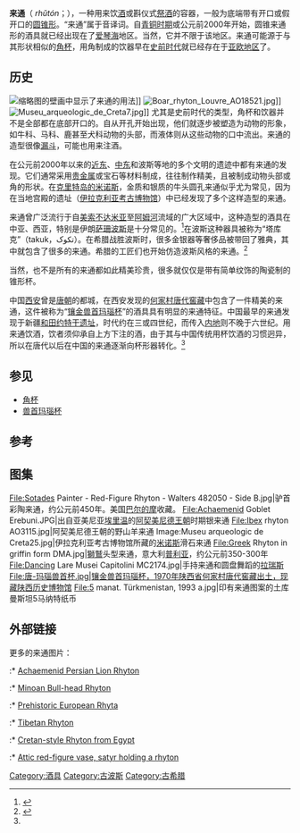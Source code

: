 {{Infobox artifact
| name          = 来通<br>Rhyton
| image         = [[File:Rython_boz.jpg|300px]]
| image2         =
| image_caption = 伊朗[[阿契美尼德王朝|阿契美尼德王朝]]时期的金来通。<br>出土于[[埃克巴坦那|埃克巴坦那]]。现藏于[[伊朗国家博物馆|伊朗国家博物馆]]
| material      = 陶瓷、金属、角质、玉石等
| size          = 杯子大小的是实用器，再大的是礼仪用器。<br>大致外形为一个底端带有开口或假开口的圆锥形。
| writing       = 可能有铭文或其他纹饰
| created       = 史前时期之后
| discovered    = 
| location      = 欧洲和亚洲的部分地区
| id            =
}}
{{Special characters}}

'''来通'''（{{lang-grc|ῥυτόν}} ''rhŭtón''；{{lang-en|rhyton}}），一种用来饮[[酒|酒]]或斟仪式[[祭酒|祭酒]]的容器，一般为底端带有开口或假开口的[[圆锥形|圆锥形]]。“来通”属于音译词。自[[青铜时期|青铜时期]]或公元前2000年开始，圆锥来通形的酒具就已经出现在了[[爱琴海|爱琴海]]地区。当然，它并不限于该地区。来通可能源于与其形状相似的[[角杯|角杯]]，用角制成的饮器早在[[史前時代|史前时代]]就已经存在于[[亚欧大陆|亚欧地区]]了。

== 历史 ==
[[File:Herculaneum_Fresco_001.jpg|缩略图]]的壁画中显示了来通的用法]]
[[Image:Boar_rhyton_Louvre_AO18521.jpg|thumb]]]]
[[Image:Museu_arqueologic_de_Creta7.jpg|thumb]]]]
尤其是史前时代的类型，角杯和饮器并不是全部都在底部开口的。自从开孔开始出现，他们就逐步被塑造为动物的形象，如牛科、马科、鹿甚至犬科动物的头部，而液体则从这些动物的口中流出。来通的造型很像[[漏斗|漏斗]]，可能也用来注酒。

在公元前2000年以来的[[近东|近东]]、[[中东|中东]]和波斯等地的多个文明的遗迹中都有来通的发现。它们通常采用[[贵金属|贵金属]]或宝石等材料制成，往往制作精美，且被制成动物头部或角的形状。在[[米诺斯文明|克里特岛的米诺斯]]，金质和银质的牛头圆孔来通似乎尤为常见，因为在当地宫殿的遗址（[[伊拉克利亚考古博物馆|伊拉克利亚考古博物馆]]）中已经发现了多个这样造型的来通。

来通曾广泛流行于自[[美索不达米亚|美索不达米亚]]至[[阿姆河|阿姆河]]流域的广大区域中，这种造型的酒具在中亚、西亚，特别是伊朗[[萨珊波斯|萨珊波斯]]是十分常见的。<ref name=yiyuan>{{Citeweb |url=http://www.yiyuanyi.org/a/ls/kg/2009/0703/16765.html |title=镶金兽首玛瑙杯：外邦进贡唐朝的海内孤品 |deadurl=yes |archiveurl=https://web.archive.org/web/20140728123906/http://www.yiyuanyi.org/a/ls/kg/2009/0703/16765.html |archivedate=2014-07-28 }}</ref>在波斯这种器具被称为“塔库克”（takuk，تکوک）。在希腊战胜波斯时，很多金银器等奢侈品被带回了雅典，其中就包含了很多的来通。希腊的工匠们也开始仿造波斯风格的来通。<ref>{{cite web | last=Bakker | first=Janine | url=http://www.iranchamber.com/history/articles/persian_influence_on_greece2.php | title=Persian influence on Greece | work=History of Iran | publisher=Iran chamber society | accessdate=15 June 2012 | archive-date=2021-02-26 | archive-url=https://web.archive.org/web/20210226192935/http://www.iranchamber.com/history/articles/persian_influence_on_greece2.php | dead-url=no }}</ref>

当然，也不是所有的来通都如此精美珍贵，很多就仅仅是带有简单纹饰的陶瓷制的锥形杯。

中国[[西安|西安]]曾是[[唐朝|唐朝]]的都城，在西安发现的[[何家村唐代窖藏|何家村唐代窖藏]]中包含了一件精美的来通，这件被称为“[[镶金兽首玛瑙杯|镶金兽首玛瑙杯]]”的酒具具有明显的来通特征。中国最早的来通发现于新疆[[和田地区|和田]][[约特干遗址|约特干遗址]]，时代约在三或四世纪，而传入[[中国内地|内地]]则不晚于六世纪。用来通饮酒，饮者须仰承自上方下注的酒，由于其与中国传统用杯饮酒的习惯迥异，所以在唐代以后在中国的来通逐渐向杯形器转化。<ref name=yiyuan/>

== 参见 ==
* [[角杯|角杯]]
* [[兽首玛瑙杯|兽首玛瑙杯]]

== 参考 ==
{{reflist}}

== 图集 ==
<gallery>
File:Sotades Painter - Red-Figure Rhyton - Walters 482050 - Side B.jpg|驴首彩陶来通，约公元前450年。美国[[巴尔的摩|巴尔的摩]]{{le|沃尔特斯美术馆|Walters Art Museum}}收藏。
File:Achaemenid Goblet Erebuni.JPG|出自亚美尼亚[[埃里温|埃里温]]的[[阿契美尼德王朝|阿契美尼德王朝]]时期银来通
File:Ibex rhyton AO3115.jpg|阿契美尼德王朝的野山羊来通
Image:Museu arqueologic de Creta25.jpg|伊拉克利亚考古博物馆所藏的[[米诺斯|米诺斯]]滑石来通
File:Greek Rhyton in griffin form DMA.jpg|[[獅鷲|獅鷲]]头型来通，意大利[[普利亚|普利亚]]，约公元前350-300年
File:Dancing Lare Musei Capitolini MC2174.jpg|手持来通和圆盘舞蹈的[[拉瑞斯|拉瑞斯]]
File:唐-玛瑙兽首杯.jpg|镶金兽首玛瑙杯，1970年陕西省何家村唐代窖藏出土，现藏陕西历史博物馆
File:5 manat. Türkmenistan, 1993 a.jpg|印有来通图案的土库曼斯坦5马纳特纸币
</gallery>

== 外部链接 ==
更多的来通图片：
:* [http://www.persiandna.com/images/rhyton.jpg Achaemenid Persian Lion Rhyton] {{Wayback|url=http://www.persiandna.com/images/rhyton.jpg |date=20150924071530 }}
:* [http://www.uark.edu/campus-resources/dlevine/Rhyton.jpg Minoan Bull-head Rhyton] {{Webarchive|url=https://wayback.archive-it.org/all/20090305155308/http://www.uark.edu/campus-resources/dlevine/Rhyton.jpg |date=2009-03-05 }}
:* [https://web.archive.org/web/20070929083958/http://www.cimec.ro/Arheologie/gumelnita/foto/3/1/index.htm Prehistoric European Rhyta]
:* [http://www.asianart.com/articles/heller/large/33_rhyton_det01.jpg Tibetan Rhyton] {{Wayback|url=http://www.asianart.com/articles/heller/large/33_rhyton_det01.jpg |date=20150923175239 }}
:* [http://www.ceramicstudies.me.uk/hgrafs04/ch486ts.gif Cretan-style Rhyton from Egypt] {{Wayback|url=http://www.ceramicstudies.me.uk/hgrafs04/ch486ts.gif |date=20200806191701 }}
:* [http://www.perseus.tufts.edu/hopper/image?img=Perseus:image:1990.24.0407&redirect=true Attic red-figure vase, satyr holding a rhyton] {{Wayback|url=http://www.perseus.tufts.edu/hopper/image?img=Perseus:image:1990.24.0407&redirect=true |date=20200806190714 }}
<br>

{{Greek Vases}}
{{Commons category|Rhyta}}

[[Category:酒具|Category:酒具]]
[[Category:古波斯|Category:古波斯]]
[[Category:古希腊|Category:古希腊]]